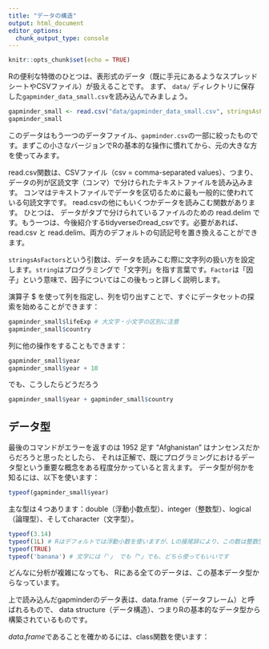 ```yaml
---
title: "データの構造"
output: html_document
editor_options: 
  chunk_output_type: console
---
```


```r
knitr::opts_chunk$set(echo = TRUE)
```

Rの便利な特徴のひとつは、表形式のデータ（既に手元にあるようなスプレッドシートやCSVファイル）が扱えることです。 まず、 `data/` ディレクトリに保存した`gapminder_data_small.csv`を読み込んでみましょう。

```r
gapminder_small <- read.csv("data/gapminder_data_small.csv", stringsAsFactors = TRUE)
gapminder_small
```

このデータはもう一つのデータファイル、`gapminder.csv`の一部に絞ったものです。まずこの小さなバージョンでRの基本的な操作に慣れてから、元の大きな方を使ってみます。

read.csv関数は、CSVファイル（csv = comma-separated values）、つまり、 データの列が区読文字（コンマ）で分けられたテキストファイルを読み込みます。
コンマはテキストファイルでデータを区切るために最も一般的に使われている句読文字です。 read.csvの他にもいくつかデータを読みこむ関数があります。 ひとつは、 データがタブで分けられているファイルのための read.delim です。もう一つは、今後紹介するtidyverseのread_csvです。必要があれば、 read.csv と read.delim、両方のデフォルトの句読記号を置き換えることができます。

`stringsAsFactors`という引数は、データを読みこむ際に文字列の扱い方を設定します。`string`はプログラミングで「文字列」を指す言葉です。`Factor`は「因子」という意味で、因子についてはこの後もっと詳しく説明します。

演算子 $ を使って列を指定し、列を切り出すことで、すぐにデータセットの探索を始めることができます：

```r
gapminder_small$lifeExp # 大文字・小文字の区別に注意
gapminder_small$country
```

列に他の操作をすることもできます：

```r
gapminder_small$year
gapminder_small$year + 10
```

でも、こうしたらどうだろう

```r
gapminder_small$year + gapminder_small$country
```

## データ型

最後のコマンドがエラーを返すのは 1952 足す "Afghanistan" はナンセンスだからだろうと思ったとしたら、 それは正解で、既にプログラミングにおけるデータ型という重要な概念をある程度分かっていると言えます。 データ型が何かを知るには、以下を使います：

```r
typeof(gapminder_small$year)
```

主な型は４つあります：double（浮動小数点型）、integer（整数型）、logical（論理型）、そしてcharacter（文字型）。

```r
typeof(3.14)
typeof(1L) # Rはデフォルトでは浮動小数を使いますが、Lの接尾辞により、この数は整数型になります
typeof(TRUE)
typeof('banana') # 文字には「'」 でも「"」でも、どちら使ってもいいです
```

どんなに分析が複雑になっても、 Rにある全てのデータは、この基本データ型からなっています。

上で読み込んだgapminderのデータ表は、data.frame（データフレーム）と呼ばれるもので、 data structure（データ構造）、つまりRの基本的なデータ型から構築されているものです。

*data.frame*であることを確かめるには、class関数を使います：
